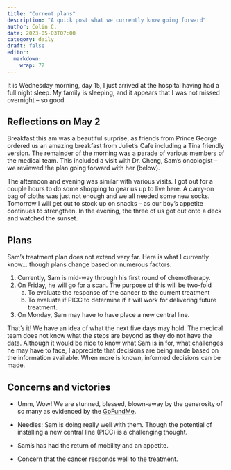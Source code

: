 ```yaml
---
title: "Current plans"
description: "A quick post what we currently know going forward"
author: Colin C.
date: 2023-05-03T07:00
category: daily
draft: false
editor: 
  markdown: 
    wrap: 72
---
```


It is Wednesday morning, day 15, I just arrived at the hospital having had a full night sleep.  My family is sleeping, and it appears that I was not missed overnight -- so good. 

## Reflections on May 2

Breakfast this am was a beautiful surprise, as friends from Prince George ordered us an amazing breakfast from Juliet's Cafe including a Tina friendly version.  The remainder of the morning was a parade of various members of the medical team.  This included a visit with Dr. Cheng, Sam's oncologist -- we reviewed the plan going forward with her (below). 

The afternoon and evening was similar with various visits.  I got out for a couple hours to do some shopping to gear us up to live here.  A carry-on bag of cloths was just not enough and we all needed some new socks. Tomorrow I will get out to stock up on snacks -- as our boy's appetite continues to strengthen. In the evening, the three of us got out onto a deck and watched the sunset. 

## Plans 

Sam's treatment plan does not extend very far.  Here is what I currently know... though plans change based on numerous factors.

1.  Currently, Sam is mid-way through his first round of chemotherapy.  
2.  On Friday, he will go for a scan.  The purpose of this will be two-fold 
    a. To evaluate the response of the cancer to the current treatment
    b. To evaluate if PICC to determine if it will work for delivering future treatment. 
3.  On Monday, Sam may have to have place a new central line.  

That's it! We have an idea of what the next five days may hold.  The medical team does not know what the steps are beyond as they do not have the data.  Although it would be nice to know what Sam is in for, what challenges he may have to face, I appreciate that decisions are being made based on the information available.  When more is known, informed decisions can be made. 


## Concerns and victories 

- Umm, Wow! We are stunned, blessed, blown-away by the generosity of so many as evidenced by the [GoFundMe](https://www.gofundme.com/f/help-the-chisholm-family-while-sam-battles-cancer).

- Needles: Sam is doing really well with them.  Though the potential of installing a new central line (PICC) is a challenging thought.

- Sam's has had the return of mobility and an appetite.

- Concern that the cancer responds well to the treatment.

